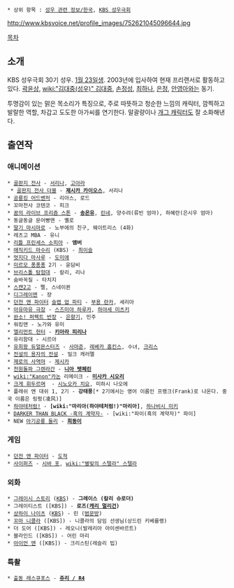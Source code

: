  * 상위 항목 : [[성우 관련 정보/한국]], [[KBS 성우극회]]

http://www.kbsvoice.net/profile_images/752621045096644.jpg

[[목차]]
== 소개 ==
KBS 성우극회 30기 성우. [[1월 23일]]생. 2003년에 입사하여 현재 프리랜서로 활동하고 있다. [[곽윤상]], [[wiki:"김대중(성우)" 김대중]], [[손정성]], [[최하나]], [[은정]], [[안영아]]와는 동기.

투명감이 있는 맑은 목소리가 특징으로, 주로 따뜻하고 청순한 느낌의 캐릭터, 깜찍하고 발랄한 역할, 차갑고 도도한 아가씨를 연기한다. 말괄량이나 [[개그 캐릭터]]도 잘 소화해낸다.

== 출연작 ==
=== 애니메이션 ===
 * [[골판지 전사]] - [[이시모리 리나|서리나]], [[미카게 미카|고아라]]
  * [[골판지 전사 더블]] - '''[[제시카 카이오스]]''', 서리나
 * [[공룡킹 어드벤처]] - 리아스, 로드
 * 꼬마천사 코텐코 - 피크
 * [[꿈의 라이브 프리즘 스톤]] - '''[[타카나시 오토하|송온유]]''', [[린네(프리티 리듬 레인보우라이브)|린네]], 양수려(류빈 엄마), 하혜란(은시우 엄마)
 * 동글동글 문어빵맨 - 옐로
 * [[딸기 마시마로]] - 노부에의 친구, 웨이트리스 (4화)
 * 레츠고 MBA - 유니
 * [[리틀 프린세스 소피아]] - '''앰버'''
 * [[매직키드 마수리]] (KBS) - [[최이슬]]
 * [[멋지다 마사루]] - [[도미애]]
 * [[미르모 퐁퐁퐁]] 2기 - 윤담비
 * [[브리스톨 탐험대]] - 칼리, 리나
 * 숨바꼭질 - 타치지
 * [[스캔2고]] - 펠, 스네이퀸
 * [[디그레이맨]] - 쟝
 * [[던전 앤 파이터]] [[슬랩 업 파티]] - [[륭메이 란카|부용 란카]], 세리아
 * [[그대가 바라는 영원|아유마유 극장]] - [[스즈미야 하루카]], [[하야세 미츠키]]
 * [[완소! 퍼펙트 반장]] - [[호시노 히메카|은향기]], 민주
 * 워킹맨 - 노가와 유미
 * [[엘리먼트 헌터]] - '''[[키아라 피리나]]'''
 * 유리함대 - 시르아
 * [[유희왕 듀얼몬스터즈]] - [[인섹터 하가|사마준]], [[레베카 홉킨스]], 수녀, [[크리스]]
 * [[전설의 용자의 전설]] - 밀크 캐러멜
 * [[제로의 사역마]] - [[제시카]]
 * [[천원돌파 그렌라간]] - '''[[니아 텟페린]]'''
 * [[wiki:"Kanon"카논]] 리메이크 - '''[[미사카 시오리]]'''
 * [[크게 휘두르며]]  - [[시노오카 치요]], 미하시 나오에
 * 플래쉬 앤 대쉬 1, 2기 - '''강태풍'''[* 2기에서는 영어 이름인 프랭크(Frank)로 나온다. 중국 이름은 링펑(凌风)]
 * [[하야테처럼!]] - '''[wiki:"마리아(하야테처럼!)"마리아]''', [[하나비시 미키]]
 * [[DARKER THAN BLACK -흑의 계약자-]] - [wiki:"파이(흑의 계약자)" 파이]
 * NEW [[아기공룡 둘리]] - '''[[희동이]]'''

=== 게임 ===
 * [[던전 앤 파이터]] - [[도적(던전 앤 파이터)|도적]]
 * [[사이퍼즈]] - [[시바 포]], [[wiki:"별빛의 스텔라" 스텔라]]

=== 외화 ===
 * [[그레이시 스토리]] ([[KBS]]) - '''그레이스 (칼리 슈로더)'''
 * 그레이티스트 ([KBS]) - '''로즈([[캐리 멀리건]])'''
 * [[상하이 나이츠]] ([[KBS]]) - 린 ([[범문방]])
 * [[꼬마 니콜라]] ([KBS]) - 니콜라의 담임 선생님(상드린 키베를랭)
 * 더 도어 ([KBS]) - 레오니(발레리아 아이센바르트)
 * 블라인드 ([KBS]) - 어린 마리
 * [[아이언 맨]] ([KBS]) - 크리스틴(레슬리 빕)

=== 특촬 ===
 * [[출동 레스큐포스]] - '''[[시라키 쥬리|쥬리 / R4]]'''
